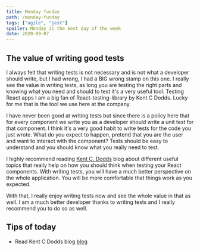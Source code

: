 ```yaml
---
title: Monday funday
path: /monday-funday
tags: ["agile", "jest"]
spoiler: Monday is the best day of the week
date: 2020-09-07
---
```


## The value of writing good tests

I always felt that writing tests is not necessary and is not what a developer should write, but I had wrong, I had a BIG wrong stamp on this one.
I really see the value in writing tests, as long you are testing the right parts and knowing what you need and should to test it's a very useful tool.
Testing React apps I am a big fan of React-testing-library by Kent C Dodds. Lucky for me that is the tool we use here at the company.

I have never been good at writing tests but since there is a policy here that for every component we write you as a developer should write a unit test for that component.
I think it's a very good habit to write tests for the code you just wrote. What do you expect to happen, pretend that you are the user and want to interact with the component?
Tests should be easy to understand and you should know what you really need to test.

I highly recommend reading [Kent C. Dodds](https://kentcdodds.com/) blog about different useful topics that really help on how you should think when testing your React components.
With writing tests, you will have a much better perspective on the whole application. You will be more comfortable that things work as you expected.

With that, I really enjoy writing tests now and see the whole value in that as well. I am a much better developer thanks to writing tests and I really recommend you to do so as well.

## Tips of today

- Read Kent C Dodds blog [blog](https://kentcdodds.com/)
